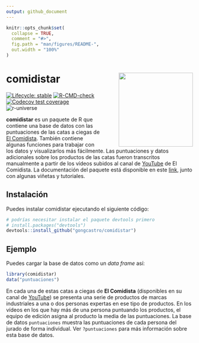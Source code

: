 ---
output: github_document
---

<!-- README.md is generated from README.Rmd. Please edit that file -->

```{r, include = FALSE}
knitr::opts_chunk$set(
  collapse = TRUE,
  comment = "#>",
  fig.path = "man/figures/README-",
  out.width = "100%"
)
```

# comidistar <img src='man/figures/logo.png' align="right" style="float:right; height:200px; margin-left:10%;"/>

<!-- badges: start -->
[![Lifecycle: stable](https://img.shields.io/badge/lifecycle-stable-brightgreen.svg)](https://lifecycle.r-lib.org/articles/stages.html#stable)
[![R-CMD-check](https://github.com/gongcastro/comidistar/workflows/R-CMD-check/badge.svg)](https://github.com/gongcastro/comidistar/actions)
[![Codecov test coverage](https://codecov.io/gh/ropenspain/comidistar/branch/master/graph/badge.svg)](https://codecov.io/gh/gongcastro/comidistar?branch=master)
![r-universe](https://ropenspain.r-universe.dev/badges/comidistar)
<!-- badges: end -->

**comidistar** es un paquete de R que contiene una base de datos con las puntuaciones de las catas a ciegas de [El Comidista](https://elcomidista.elpais.com/). También contiene algunas funciones para trabajar con los datos y visualizarlos más fácilmente. Las puntuaciones y datos adicionales sobre los productos de las catas fueron transcritos manualmente a partir de los vídeos subidos al canal de [YouTube](https://www.youtube.com/channel/UCoIJrrwXy_mlr1WkC4vaTnA) de El Comidista. La documentación del paquete está disponible en este [link](https://gongcastro.github.io/comidistar/), junto con algunas viñetas y tutoriales.

## Instalación

Puedes instalar comidistar ejecutando el siguiente código:

```r
# podrías necesitar instalar el paquete devtools primero
# install.packages("devtools")
devtools::install_github("gongcastro/comidistar")
```

## Ejemplo

Puedes cargar la base de datos como un *data frame* así:

```{r example}
library(comidistar)
data("puntuaciones")
```

En cada una de estas catas a ciegas de **El Comidista** (disponibles en su canal de [YouTube](https://www.youtube.com/channel/UCoIJrrwXy_mlr1WkC4vaTnA)) se presenta una serie de productos de marcas industriales a una o dos personas expertas en ese tipo de productos. En los vídeos en los que hay más de una persona puntuando los productos, el equipo de edición asigna al producto la media de las puntuaciones. La base de datos `puntuaciones` muestra las puntuaciones de cada persona del jurado de forma individual. Ver `?puntuaciones` para más información sobre esta base de datos.


